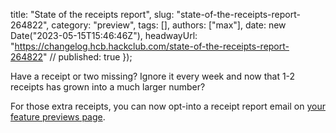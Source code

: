   title: "State of the receipts report",
  slug: "state-of-the-receipts-report-264822",
  category: "preview",
  tags: [],
  authors: ["max"],
  date: new Date("2023-05-15T15:46:46Z"),
  headwayUrl: "https://changelog.hcb.hackclub.com/state-of-the-receipts-report-264822" // published: true
});

Have a receipt or two missing? Ignore it every week and now that 1-2 receipts has grown into a much larger number?

For those extra receipts, you can now opt-into a receipt report email on [your feature previews page](https://bank.hackclub.com/my/settings/previews#weekly-receipt-email).
